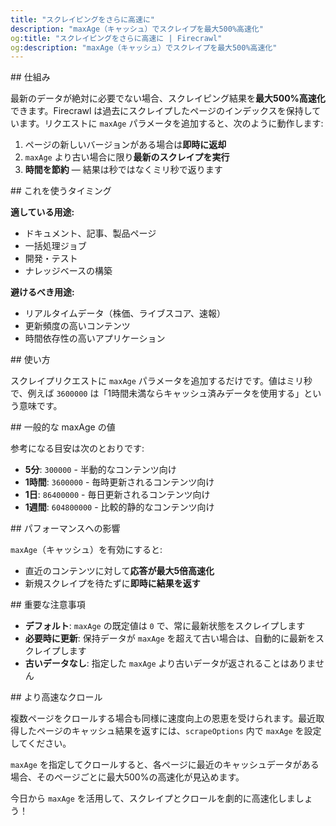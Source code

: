 ```yaml
---
title: "スクレイピングをさらに高速に"
description: "maxAge（キャッシュ）でスクレイプを最大500%高速化"
og:title: "スクレイピングをさらに高速に | Firecrawl"
og:description: "maxAge（キャッシュ）でスクレイプを最大500%高速化"
---
```




<div id="how-it-works">
  ## 仕組み
</div>

最新のデータが絶対に必要でない場合、スクレイピング結果を**最大500%高速化**できます。Firecrawl は過去にスクレイプしたページのインデックスを保持しています。リクエストに `maxAge` パラメータを追加すると、次のように動作します:

1. ページの新しいバージョンがある場合は**即時に返却**
2. `maxAge` より古い場合に限り**最新のスクレイプを実行**
3. **時間を節約** — 結果は秒ではなくミリ秒で返ります

<div id="when-to-use-this">
  ## これを使うタイミング
</div>

**適している用途:**

- ドキュメント、記事、製品ページ
- 一括処理ジョブ
- 開発・テスト
- ナレッジベースの構築

**避けるべき用途:**

- リアルタイムデータ（株価、ライブスコア、速報）
- 更新頻度の高いコンテンツ
- 時間依存性の高いアプリケーション

<div id="usage">
  ## 使い方
</div>

スクレイプリクエストに `maxAge` パラメータを追加するだけです。値はミリ秒で、例えば `3600000` は「1時間未満ならキャッシュ済みデータを使用する」という意味です。

<CodeGroup>

<FastScrapePython />

<FastScrapeNode />

<FastScrapeGo />

<FastScrapeRust />

<FastScrapeCURL />

</CodeGroup>

<div id="common-maxage-values">
  ## 一般的な maxAge の値
</div>

参考になる目安は次のとおりです:

- **5分**: `300000` - 半動的なコンテンツ向け
- **1時間**: `3600000` - 毎時更新されるコンテンツ向け
- **1日**: `86400000` - 毎日更新されるコンテンツ向け
- **1週間**: `604800000` - 比較的静的なコンテンツ向け

<div id="performance-impact">
  ## パフォーマンスへの影響
</div>

`maxAge`（キャッシュ）を有効にすると:

- 直近のコンテンツに対して**応答が最大5倍高速化**
- 新規スクレイプを待たずに**即時に結果を返す**

<div id="important-notes">
  ## 重要な注意事項
</div>

- **デフォルト**: `maxAge` の既定値は `0` で、常に最新状態をスクレイプします
- **必要時に更新**: 保持データが `maxAge` を超えて古い場合は、自動的に最新をスクレイプします
- **古いデータなし**: 指定した `maxAge` より古いデータが返されることはありません

<div id="faster-crawling">
  ## より高速なクロール
</div>

複数ページをクロールする場合も同様に速度向上の恩恵を受けられます。最近取得したページのキャッシュ結果を返すには、`scrapeOptions` 内で `maxAge` を設定してください。

<CodeGroup>

<FastCrawlPython />

<FastCrawlNode />

<FastCrawlGo />

<FastCrawlRust />

<FastCrawlCURL />

</CodeGroup>

`maxAge` を指定してクロールすると、各ページに最近のキャッシュデータがある場合、そのページごとに最大500%の高速化が見込めます。

今日から `maxAge` を活用して、スクレイプとクロールを劇的に高速化しましょう！